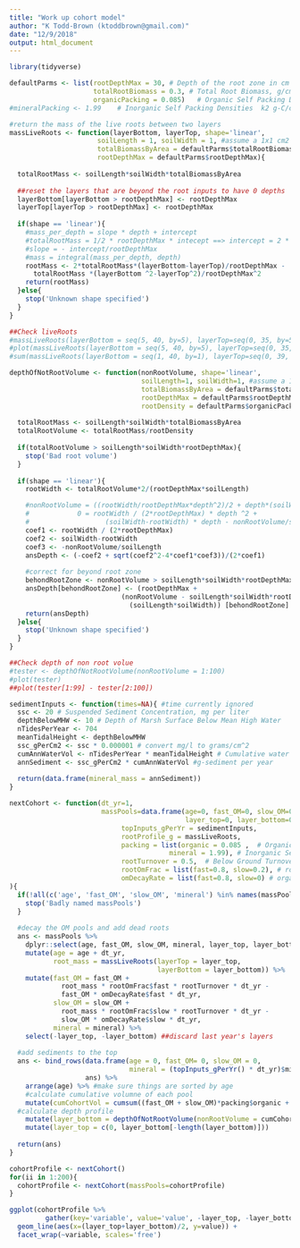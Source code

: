 ```yaml
---
title: "Work up cohort model"
author: "K Todd-Brown (ktoddbrown@gmail.com)"
date: "12/9/2018"
output: html_document
---
```


```r
library(tidyverse)

defaultParms <- list(rootDepthMax = 30, # Depth of the root zone in cm below surface
                     totalRootBiomass = 0.3, # Total Root Biomass, g/cm2
                     organicPacking = 0.085)   # Organic Self Packing Densities: k1 g-C/cm3
#mineralPacking <- 1.99    # Inorganic Self Packing Densities  k2 g-C/cm3
```

```r

#return the mass of the live roots between two layers
massLiveRoots <- function(layerBottom, layerTop, shape='linear',
                      soilLength = 1, soilWidth = 1, #assume a 1x1 cm2 area
                      totalBiomassByArea = defaultParms$totalRootBiomass,
                      rootDepthMax = defaultParms$rootDepthMax){
  
  totalRootMass <- soilLength*soilWidth*totalBiomassByArea
  
  ##reset the layers that are beyond the root inputs to have 0 depths
  layerBottom[layerBottom > rootDepthMax] <- rootDepthMax
  layerTop[layerTop > rootDepthMax] <- rootDepthMax
  
  if(shape == 'linear'){
    #mass_per_depth = slope * depth + intercept
    #totalRootMass = 1/2 * rootDepthMax * intecept ==> intercept = 2 * totalRootMass / rootDepthMax
    #slope = - intercept/rootDepthMax
    #mass = integral(mass_per_depth, depth)
    rootMass <- 2*totalRootMass*(layerBottom-layerTop)/rootDepthMax - 
      totalRootMass *(layerBottom ^2-layerTop^2)/rootDepthMax^2
    return(rootMass)
  }else{
    stop('Unknown shape specified')
  }
}

##Check liveRoots
#massLiveRoots(layerBottom = seq(5, 40, by=5), layerTop=seq(0, 35, by=5))
#plot(massLiveRoots(layerBottom = seq(5, 40, by=5), layerTop=seq(0, 35, by=5)))
#sum(massLiveRoots(layerBottom = seq(1, 40, by=1), layerTop=seq(0, 39, by=1))) == defaultParms$totalRootBiomass

depthOfNotRootVolume <- function(nonRootVolume, shape='linear',
                                 soilLength=1, soilWidth=1, #assume a 1x1 cm2 area
                                 totalBiomassByArea = defaultParms$totalRootBiomass, 
                                 rootDepthMax = defaultParms$rootDepthMax,
                                 rootDensity = defaultParms$organicPacking){
 
  totalRootMass <- soilLength*soilWidth*totalBiomassByArea
  totalRootVolume <- totalRootMass/rootDensity
  
  if(totalRootVolume > soilLength*soilWidth*rootDepthMax){
    stop('Bad root volume')
  }
  
  if(shape == 'linear'){
    rootWidth <- totalRootVolume*2/(rootDepthMax*soilLength)

    #nonRootVolume = ((rootWidth/rootDepthMax*depth^2)/2 + depth*(soilWidth-rootWidth))*soilLength
    #            0 = rootWidth / (2*rootDepthMax) * depth ^2 + 
    #                   (soilWidth-rootWidth) * depth - nonRootVolume/soilLength ##solve for depth
    coef1 <- rootWidth / (2*rootDepthMax)
    coef2 <- soilWidth-rootWidth
    coef3 <- -nonRootVolume/soilLength
    ansDepth <- (-coef2 + sqrt(coef2^2-4*coef1*coef3))/(2*coef1)
    
    #correct for beyond root zone
    behondRootZone <- nonRootVolume > soilLength*soilWidth*rootDepthMax - totalRootVolume
    ansDepth[behondRootZone] <- (rootDepthMax +
                            (nonRootVolume - soilLength*soilWidth*rootDepthMax + totalRootVolume ) /
                              (soilLength*soilWidth)) [behondRootZone] #treat as a square
    return(ansDepth)
  }else{
    stop('Unknown shape specified')
  }
}

##Check depth of non root volue
#tester <- depthOfNotRootVolume(nonRootVolume = 1:100)
#plot(tester)
##plot(tester[1:99] - tester[2:100])

sedimentInputs <- function(times=NA){ #time currently ignored
  ssc <- 20 # Suspended Sediment Concentration, mg per liter
  depthBelowMHW <- 10 # Depth of Marsh Surface Below Mean High Water
  nTidesPerYear <- 704
  meanTidalHeight <- depthBelowMHW
  ssc_gPerCm2 <- ssc * 0.000001 # convert mg/l to grams/cm^2
  cumAnnWaterVol <- nTidesPerYear * meanTidalHeight # Cumulative water volume
  annSediment <- ssc_gPerCm2 * cumAnnWaterVol #g-sediment per year
  
  return(data.frame(mineral_mass = annSediment))
}

nextCohort <- function(dt_yr=1, 
                       massPools=data.frame(age=0, fast_OM=0, slow_OM=0, mineral=0,
                                            layer_top=0, layer_bottom=0),
                            topInputs_gPerYr = sedimentInputs,
                            rootProfile_g = massLiveRoots,
                            packing = list(organic = 0.085 ,  # Organic Self Packing Densities: k1 g-C/cm3
                                        mineral = 1.99), # Inorganic Self Packing Densities  k2 g-C/cm3
                            rootTurnover = 0.5,  # Below Ground Turnover Rate of roots, 1/yr
                            rootOmFrac = list(fast=0.8, slow=0.2), # root allocation to om pools (labile, slow), g/g
                            omDecayRate = list(fast=0.8, slow=0) # organic matter decay rate (labile, slow), 1/yr
){
  if(!all(c('age', 'fast_OM', 'slow_OM', 'mineral') %in% names(massPools))){
    stop('Badly named massPools')
  }
  
  #decay the OM pools and add dead roots
  ans <- massPools %>% 
    dplyr::select(age, fast_OM, slow_OM, mineral, layer_top, layer_bottom) %>%
    mutate(age = age + dt_yr,
           root_mass = massLiveRoots(layerTop = layer_top, 
                                     layerBottom = layer_bottom)) %>%
    mutate(fast_OM = fast_OM + 
             root_mass * rootOmFrac$fast * rootTurnover * dt_yr -
             fast_OM * omDecayRate$fast * dt_yr,
           slow_OM = slow_OM + 
             root_mass * rootOmFrac$slow * rootTurnover * dt_yr -
             slow_OM * omDecayRate$slow * dt_yr,
           mineral = mineral) %>% 
    select(-layer_top, -layer_bottom) ##discard last year's layers
  
  #add sediments to the top
  ans <- bind_rows(data.frame(age = 0, fast_OM= 0, slow_OM = 0, 
                              mineral = (topInputs_gPerYr() * dt_yr)$mineral_mass),
                   ans) %>%
    arrange(age) %>% #make sure things are sorted by age
    #calculate cumulative volumne of each pool
    mutate(cumCohortVol = cumsum((fast_OM + slow_OM)*packing$organic + mineral*packing$mineral) ) %>%
  #calculate depth profile
    mutate(layer_bottom = depthOfNotRootVolume(nonRootVolume = cumCohortVol)) %>%
    mutate(layer_top = c(0, layer_bottom[-length(layer_bottom)]))
  
  return(ans)
}

```

```r
cohortProfile <- nextCohort()
for(ii in 1:200){
  cohortProfile <- nextCohort(massPools=cohortProfile)
}
```

```r
ggplot(cohortProfile %>%
         gather(key='variable', value='value', -layer_top, -layer_bottom)) +
  geom_line(aes(x=(layer_top+layer_bottom)/2, y=value)) +
  facet_wrap(~variable, scales='free')

```